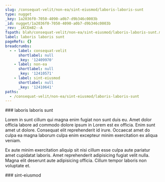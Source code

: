 ```yaml
---
slug: /consequat-velit/non-ea/sint-eiusmod/laboris-laboris-sunt
type: nugget
_key: 1a2036f0-7050-4090-a0b7-d9b346c0003b
_id: nugget/1a2036f0-7050-4090-a0b7-d9b346c0003b
_rev: _iKCEm82--A
fspath: blah/consequat-velit/non-ea/sint-eiusmod/laboris-laboris-sunt.md
label: laboris laboris sunt
pageRefs: {}
breadcrumbs:
  - - label: consequat-velit
      shortlabel: null
      _key: '12409970'
    - label: non-ea
      shortlabel: null
      _key: '12410571'
    - label: sint-eiusmod
      shortlabel: null
      _key: '12410641'
paths:
  - /consequat-velit/non-ea/sint-eiusmod/laboris-laboris-sunt
---
```


<NuggetArea>
<Nugget slug="/consequat-velit/non-ea/sint-eiusmod/laboris-laboris-sunt" type="nugget" _key="1a2036f0-7050-4090-a0b7-d9b346c0003b" _id="nugget/1a2036f0-7050-4090-a0b7-d9b346c0003b" _rev="_iKCEm82--A" fspath="blah/consequat-velit/non-ea/sint-eiusmod/laboris-laboris-sunt.md" label="laboris laboris sunt" paths="/consequat-velit/non-ea/sint-eiusmod/laboris-laboris-sunt">
<NuggetBody>
### laboris laboris sunt

Lorem in sunt cillum qui magna enim fugiat non sunt duis eu. Amet dolor officia labore ad commodo dolore ipsum in Lorem est ex officia. Enim sunt amet ut dolore. Consequat elit reprehenderit id irure. Occaecat amet do culpa ea magna laborum culpa enim excepteur minim exercitation ex aliqua veniam.

Ex aute minim exercitation aliquip sit nisi cillum esse culpa aute pariatur amet cupidatat laboris. Amet reprehenderit adipisicing fugiat velit nulla. Magna elit deserunt aute adipisicing officia. Cillum tempor laboris non voluptate et.

</NuggetBody>
<Breadcrumbs>
<Crumbs>
<Crumb _key="12409970" label="consequat-velit" /><Crumb _key="12410571" label="non-ea" /><Crumb _key="12410641" label="sint-eiusmod" />
</Crumbs>
</Breadcrumbs>
</Nugget>

<NuggetsInbound>
</NuggetsInbound>
<NuggetsOutbound>
</NuggetsOutbound>
</NuggetArea>
<PassagesInbound>
<Passage direction="inbound" type="passage" _key="12410641" _id="passage/12410641" _rev="_iKCEm82---" label="sint-eiusmod" passage="sint-eiusmod" fspath="blah/consequat-velit/non-ea/sint-eiusmod" paths="/consequat-velit/non-ea/sint-eiusmod" slug="/consequat-velit/non-ea/sint-eiusmod">
<NuggetBody>
### sint-eiusmod

</NuggetBody>
<Breadcrumbs>
<Crumbs>
<Crumb _key="12409970" label="consequat-velit" /><Crumb _key="12410571" label="non-ea" />
</Crumbs>
</Breadcrumbs>
</Passage>

</PassagesInbound>
<PassagesOutbound>
</PassagesOutbound>